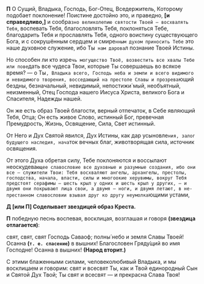 **П** О Сущий, Владыка, Господь, Бог-Отец, Вседержитель, Которому подобает поклонение! Поистине достойно это, и праведно, **[**и справедливо,**]** и сообра`зно великолепию святости Твоей — восхвалять Те­бя`, воспевать Тебя, благословлять Тебя, покло­няться Тебе, благодарить Тебя и прославлять Тебя, одного воистину существующего Бо­га, и с сокрушённым сердцем и сми­ре`нным духом приносить Те­бе` это наше духовное служение, ибо Ты` нам дарова`л познание Твоей Истины.

Но способен ли кто изре`чь могущество Твоё, возвестить все хвалы Тебе или пове`дать все чудеса Твои, которые Ты совершаешь во всякое время? — о Ты`, Владыка всего, Господь неба и земли и всего видимого и невидимого творения, восседающий на престоле Славы и прозрева`ющий бездны, безначальный, невидимый, непостижи`мый, необъятный, неизменный, Отец Господа нашего Иисуса Христа, великого Бога и Спасителя, Надежды нашей.

Он же есть образ Твоей благости, верный отпечаток, в Себе являющий Тебя, Отца; Он есть живое Сло­во, истинный Бог, превечная Премудрость, Жизнь, Освящение, Сила, Свет истинный.

От Него и Дух Святой явился, Дух Истины, как дар усыновле`ния, залог будущего наследия, на­ча`ток вечных благ, животворящая сила, источник освящения.

От этого Духа обретая силу, Тебе поклоняются и воссылают неоскудева`ющее славословие все духовные и разумные создания, ибо они все – служители Твои: Тебя восхваляют ангелы, архангелы, престолы, господства, начала, власти, силы и многоокие херувимы, вокруг Тебя предстоят серафимы – шесть крыл у одних и шесть крыл у других, – и двумя они покрывают лица свои, а двумя – ноги, и двумя летают, в не­пре­станном славо­словии взывая друг ко другу неумолка`ющими устами,

**Д [или П] Соделывает звездицей образ Креста.**

**П** победную песнь воспевая, восклицая, возглашая и говоря **(звездица отлагается)**:

свят, свят, свят Господь Саваоф; полны́ небо и земля Славы Твоей! Осанна **(`т. е. спасение`)** в вышних! Благословен Гряду́щий во имя Господне! Осанна в вышних! **(Народ вторит.)**

С этими блаженными силами, человеколюбивый Владыка, и мы восклицаем и говорим: свят и всесвят Ты, как и Твой единородный Сын и Святой Дух Твой; Ты свят и всесвят — и прекрасна Слава Твоя!
